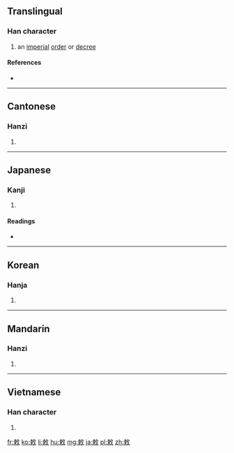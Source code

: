 {{also|勅}}
==Translingual==

===Han character===
{{Han char|rn=66|rad=攴|as=07|sn=11|four=58940|canj=DLOK|ids=⿰束攵}}

# an [[imperial]] [[order]] or [[decree]]

====References====
* {{Han ref|kx=0471.130|dkj=13225|dj=0823.130|hdz=21460.030|uh=6555|ud=25941|bh=B1D5|bd=45525}}

----

==Cantonese==

===Hanzi===
{{yue-hanzi|jyut=[[cik1]]|y=chik1}}

# {{defn|lang=yue|sort=攴07}}

----

==Japanese==

===Kanji===
{{ja-kanji|grade=|rs=攴07}}

# {{defn|lang=ja|sort=攴07}}

====Readings====
* {{ja-readings|on=[[ちょく]] (choku)|kun=[[いましめる]] (imashimeru), [[みことのり]] (mikotonori)}}

----

==Korean==

===Hanja===
{{ko-hanja|hangeul=[[칙]]|eumhun=|rv=chik|mr=ch'ik|y=chik}}

# {{defn|lang=ko|sort=攴07}}

----

==Mandarin==

===Hanzi===
{{cmn-hanzi|pin=[[chì]] ([[chi4]])|wg=ch'ih<sup>4</sup>}}

# {{defn|lang=cmn|sort=攴07}}

----

==Vietnamese==

===Han character===
{{vi-readings|rs=攴07| hanviet = sắc}}

# {{defn|lang=vi|sort=攴07}}

[[fr:敕]]
[[ko:敕]]
[[li:敕]]
[[hu:敕]]
[[mg:敕]]
[[ja:敕]]
[[pl:敕]]
[[zh:敕]]